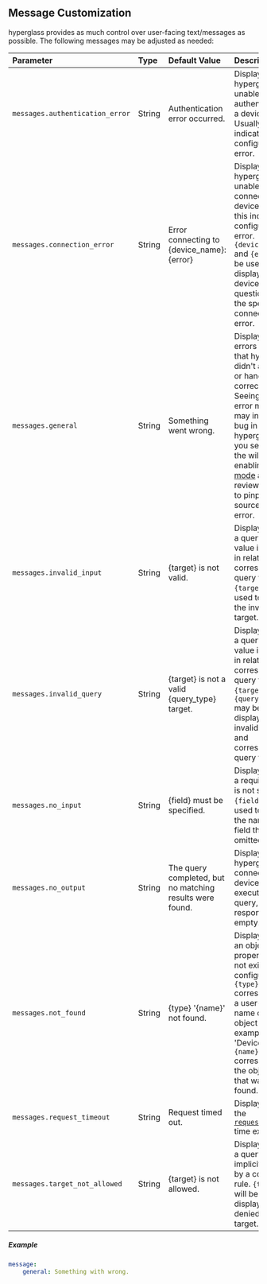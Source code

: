 ## Message Customization

hyperglass provides as much control over user-facing text/messages as possible. The following messages may be adjusted as needed:

| Parameter                       | Type   | Default Value                                            | Description                                                                                                                                                                                                                                                             |
| :------------------------------ | :----- | :------------------------------------------------------- | :---------------------------------------------------------------------------------------------------------------------------------------------------------------------------------------------------------------------------------------------------------------------- |
| `messages.authentication_error` | String | Authentication error occurred.                           | Displayed when hyperglass is unable to authenticate to a device. Usually, this indicates a configuration error.                                                                                                                                                         |
| `messages.connection_error`     | String | Error connecting to \{device_name\}: \{error\}           | Displayed when hyperglass is unable to connect to a device. Usually, this indicates a configuration error. `{device_name}` and `{error}` will be used to display the device in question and the specific connection error.                                              |
| `messages.general`              | String | Something went wrong.                                    | Displayed when errors occur that hyperglass didn't anticipate or handle correctly. Seeing this error message may indicate a bug in hyperglass. If you see this in the wild, try enabling [debug mode](#global) and review the logs to pinpoint the source of the error. |
| `messages.invalid_input`        | String | \{target\} is not valid.                                 | Displayed when a query target's value is invalid in relation to the corresponding query type. `{target}` will be used to display the invalid target.                                                                                                                    |
| `messages.invalid_query`        | String | \{target\} is not a valid \{query_type\} target.         | Displayed when a query target's value is invalid in relation to the corresponding query type. `{target}` and `{query_type}` may be used to display the invalid target and corresponding query type.                                                                     |
| `messages.no_input`             | String | \{field\} must be specified.                             | Displayed when a required field is not specified. `{field}` will be used to display the name of the field that was omitted.                                                                                                                                             |
| `messages.no_output`            | String | The query completed, but no matching results were found. | Displayed when hyperglass can connect to a device and execute a query, but the response is empty.                                                                                                                                                                       |
| `messages.not_found`            | String | \{type\} '\{name\}' not found.                           | Displayed when an object property does not exist in the configuration. `{type}` corresponds to a user-friendly name of the object type (for example, 'Device'), `{name}` corresponds to the object name that was not found.                                             |
| `messages.request_timeout`      | String | Request timed out.                                       | Displayed when the [`request_timeout`](#global) time expires.                                                                                                                                                                                                           |
| `messages.target_not_allowed`   | String | \{target\} is not allowed.                               | Displayed when a query target is implicitly denied by a configured rule. `{target}` will be used to display the denied query target.                                                                                                                                    |

##### Example

```yaml filename="config.yaml"
message:
    general: Something with wrong.
```
